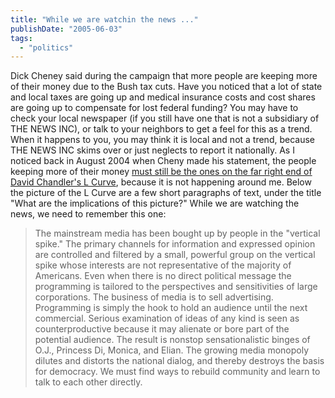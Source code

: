 ```yaml
---
title: "While we are watchin the news ..."
publishDate: "2005-06-03"
tags: 
  - "politics"
---
```


Dick Cheney said during the campaign that more people are keeping more of their money due to the Bush tax cuts. Have you noticed that a lot of state and local taxes are going up and medical insurance costs and cost shares are going up to compensate for lost federal funding? You may have to check your local newspaper (if you still have one that is not a subsidiary of THE NEWS INC), or talk to your neighbors to get a feel for this as a trend. When it happens to you, you may think it is local and not a trend, because THE NEWS INC skims over or just neglects to report it nationally. As I noticed back in August 2004 when Cheny made his statement, the people keeping more of their money [must still be the ones on the far right end of David Chandler's L Curve](http://www.lcurve.org/), because it is not happening around me. Below the picture of the L Curve are a few short paragraphs of text, under the title "What are the implications of this picture?" While we are watching the news, we need to remember this one:

> The mainstream media has been bought up by people in the "vertical spike." The primary channels for information and expressed opinion are controlled and filtered by a small, powerful group on the vertical spike whose interests are not representative of the majority of Americans. Even when there is no direct political message the programming is tailored to the perspectives and sensitivities of large corporations. The business of media is to sell advertising. Programming is simply the hook to hold an audience until the next commercial. Serious examination of ideas of any kind is seen as counterproductive because it may alienate or bore part of the potential audience. The result is nonstop sensationalistic binges of O.J., Princess Di, Monica, and Elian. The growing media monopoly dilutes and distorts the national dialog, and thereby destroys the basis for democracy. We must find ways to rebuild community and learn to talk to each other directly.
